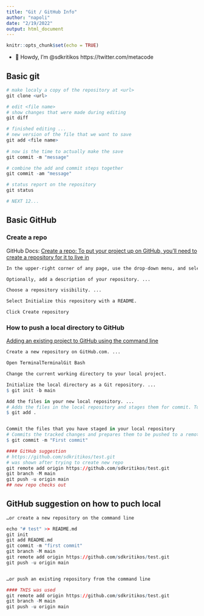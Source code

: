 ```yaml
---
title: "Git / GitHub Info"
author: "napoli"
date: "2/19/2022"
output: html_document
---
```


```r
knitr::opts_chunk$set(echo = TRUE)
```
- 👋 Howdy, I’m @sdkritikos https://twitter.com/metacode


<!---
sdkritikos/sdkritikos is a ✨ special ✨ repository because its `README.md` (this file) appears on your GitHub profile.
You can click the Preview link to take a look at your changes.
--->

## Basic git

```r

# make localy a copy of the repository at <url> 
git clone <url>

# edit <file name>
# show changes that were made during editing
git diff

# finished editing ...
# new version of the file that we want to save
git add <file name>
  
# now is the time to actually make the save
git commit -m "message"  

# combine the add and commit steps together
git commit -am "message"   

# status report on the repository
git status

# NEXT 12...
```

## Basic GitHub


### Create a repo

GitHub Docs: [Create a repo: To put your project up on GitHub, you'll need to create a repository for it to live in](https://docs.github.com/en/get-started/quickstart/create-a-repo)

```r
In the upper-right corner of any page, use the drop-down menu, and select New repository. Type a short, memorable name for your repository. ...

Optionally, add a description of your repository. ...

Choose a repository visibility. ...

Select Initialize this repository with a README.

Click Create repository
```



### How to push a local directory to GitHub

[Adding an existing project to GitHub using the command line](https://docs.github.com/en/get-started/importing-your-projects-to-github/importing-source-code-to-github/adding-an-existing-project-to-github-using-the-command-line)

```r
Create a new repository on GitHub.com. ...

Open TerminalTerminalGit Bash

Change the current working directory to your local project.

Initialize the local directory as a Git repository. ...
$ git init -b main

Add the files in your new local repository. ...
# Adds the files in the local repository and stages them for commit. To unstage a file, use 'git reset HEAD YOUR-FILE'.
$ git add .


Commit the files that you have staged in your local repository
# Commits the tracked changes and prepares them to be pushed to a remote repository. To remove this commit and modify the file, use 'git reset --soft HEAD~1' and commit and add the file again.
$ git commit -m "First commit"

#### GitHub suggestion
# https://github.com/sdkritikos/test.git 
# was shown after trying to create new repo
git remote add origin https://github.com/sdkritikos/test.git
git branch -M main
git push -u origin main
## new repo checks out

```

## GitHub suggestion on how to puch local 

```r
…or create a new repository on the command line

echo "# test" >> README.md
git init
git add README.md
git commit -m "first commit"
git branch -M main
git remote add origin https://github.com/sdkritikos/test.git
git push -u origin main


…or push an existing repository from the command line

#### THIS was used
git remote add origin https://github.com/sdkritikos/test.git
git branch -M main
git push -u origin main
```










